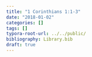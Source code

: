 ```yaml
---
title: "1 Corinthians 1:1-3"
date: "2018-01-02"
categories: []
tags: []
typora-root-url: ../../public/
bibliography: Library.bib
draft: true
---
```

